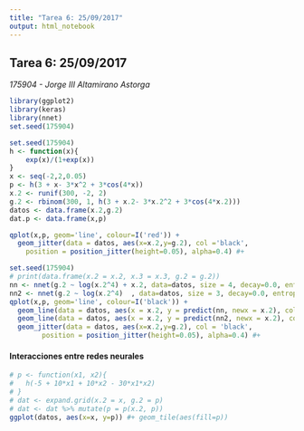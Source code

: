 ```yaml
---
title: "Tarea 6: 25/09/2017"
output: html_notebook
---
```

## Tarea 6: 25/09/2017
_175904 - Jorge III Altamirano Astorga_

```r
library(ggplot2)
library(keras)
library(nnet)
set.seed(175904)
```

```r
set.seed(175904)
h <- function(x){
    exp(x)/(1+exp(x))
}
x <- seq(-2,2,0.05)
p <- h(3 + x- 3*x^2 + 3*cos(4*x))
x.2 <- runif(300, -2, 2)
g.2 <- rbinom(300, 1, h(3 + x.2- 3*x.2^2 + 3*cos(4*x.2)))
datos <- data.frame(x.2,g.2)
dat.p <- data.frame(x,p)

qplot(x,p, geom='line', colour=I('red')) +
  geom_jitter(data = datos, aes(x=x.2,y=g.2), col ='black', 
    position = position_jitter(height=0.05), alpha=0.4) #+


```

```r
set.seed(175904)
# print(data.frame(x.2 = x.2, x.3 = x.3, g.2 = g.2))
nn <- nnet(g.2 ~ log(x.2^4) + x.2, data=datos, size = 4, decay=0.0, entropy = T)
nn2 <- nnet(g.2 ~ log(x.2^4)  , data=datos, size = 3, decay=0.0, entropy = T)
qplot(x,p, geom='line', colour=I('black')) +
  geom_line(data = datos, aes(x = x.2, y = predict(nn, newx = x.2), colour = I("blue"))) + 
  geom_line(data = datos, aes(x = x.2, y = predict(nn2, newx = x.2), colour = I("green"))) +
  geom_jitter(data = datos, aes(x=x.2,y=g.2), col = 'black', 
        position = position_jitter(height=0.05), alpha=0.4) #+
```

#### Interacciones entre redes neurales

```r
# p <- function(x1, x2){
#   h(-5 + 10*x1 + 10*x2 - 30*x1*x2)
# }
# dat <- expand.grid(x.2 = x, g.2 = p)
# dat <- dat %>% mutate(p = p(x.2, p))
ggplot(datos, aes(x=x, y=p)) #+ geom_tile(aes(fill=p))
```

